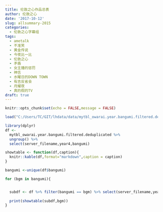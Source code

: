 ```yaml
---
title: 伦敦之心作品总表
author: 伦敦之心
date: '2017-10-12'
slug: allsummary-2015
categories:
  - 伦敦之心字幕组
tags:
  - ametalk
  - 不准笑
  - 黄金传说
  - 今夜比一比
  - 伦敦之心
  - 矛盾 
  - 女主播的惩罚
  - 神舌
  - 水曜日的DOWN TOWN
  - 有吉反省会
  - 月耀夜
  - 真的假的TV
draft: true
---
```


```r
knitr::opts_chunk$set(echo = FALSE,message = FALSE)
```

```r
load("C:/Users/TC/GIT/lhdata/data/mytbl_owarai.year.bangumi.filtered.deduplicated.rda")
```

```r
library(dplyr)
df <-
  mytbl_owarai.year.bangumi.filtered.deduplicated %>%
  ungroup() %>%
  select(server_filename,year4,bangumi)
```

```r

showtable <- function(df,caption){
  knitr::kable(df,format="markdown",caption = caption)
}

bangumi <-unique(df$bangumi)

for (bgm in bangumi){


  subdf <- df %>% filter(bangumi == bgm) %>% select(server_filename,year4) %>% rename("番组"=server_filename,"播出时间"=year4)
  
  print(showtable(subdf,bgm))
}


```

